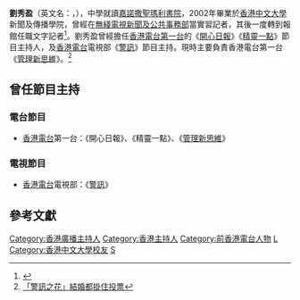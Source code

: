 {{藝人
| 姓名 = 劉秀盈
|type=主持人
| 圖片 = 
| 圖片尺寸 = 
| 圖片簡介 = 
| 英文名 = Sindy Lau
| 綽號 = 小師妹、仙地
| 國籍 = {{CNHK}}<br>{{BNO}}
| 籍貫 = 廣東韶關
| 出生日期 = {{birth_date_and _age|1980|12|17}}
| 出生地點 = {{BHKG}}
| 職業 = 主持人
| 教育程度 = 香港中文大學新聞及傳播學士
}}

'''劉秀盈'''（英文名：{{lang|en|'''Sindy Lau'''}}，{{bd|1980年|12月17日|catIdx=L劉}}），中學就讀[[嘉諾撒聖瑪利書院|嘉諾撒聖瑪利書院]]，2002年畢業於[[香港中文大學|香港中文大學]]新聞及傳播學院，曾經在[[電視廣播有限公司|無綫電視]][[無線新聞|新聞及公共事務部]]當實習記者，其後一度轉到報館任職文字記者<ref>{{Cite news |url=http://life.mingpao.com/cfm/dailynews3b.cfm?File=20050925/nalme/meb1.txt |title=劉秀盈走遍不同媒體 港台新聲音 |work=明報 |date=2005-09-25 |accessdate=2020-10-02 |archive-date=2016-03-04 |archive-url=https://web.archive.org/web/20160304202126/http://life.mingpao.com/cfm/dailynews3b.cfm?File=20050925%2Fnalme%2Fmeb1.txt |dead-url=no }}</ref>。劉秀盈曾經擔任[[香港電台第一台|香港電台第一台]]的《[[開心日報|開心日報]]》《[[精靈一點|精靈一點]]》節目主持人，及[[香港電台|香港電台]]電視部《[[警訊|警訊]]》節目主持。現時主要負責香港電台第一台《[[管理新思維|管理新思維]]》。<ref>[http://news.stheadline.com/dailynews/content_hk/2012/09/10/206167.asp 「警訊之花」結婚都掛住投票]</ref>

==曾任節目主持==
===電台節目===
*[[香港電台|香港電台]]第一台：《開心日報》、《精靈一點》、《[[管理新思維|管理新思維]]》

===電視節目===
*[[香港電台|香港電台]]電視部：《[[警訊|警訊]]》

==參考文獻==
{{Reflist}}

{{DEFAULTSORT:LAU劉秀盈}}
[[Category:香港廣播主持人|Category:香港廣播主持人]]
[[Category:香港主持人|Category:香港主持人]]
[[Category:前香港電台人物|Category:前香港電台人物]]
[[Category:嘉諾撒聖瑪利書院校友|L]]
[[Category:香港中文大學校友|Category:香港中文大學校友]]
[[Category:劉姓|S]]
{{hk-bio-stub}}